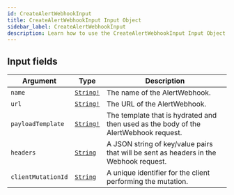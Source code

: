 ```yaml
---
id: CreateAlertWebhookInput
title: CreateAlertWebhookInput Input Object
sidebar_label: CreateAlertWebhookInput
description: Learn how to use the CreateAlertWebhookInput Input Object for Prismatic's API.
---
```


## Input fields

| Argument           | Type                                      | Description                                                                           |
| ------------------ | ----------------------------------------- | ------------------------------------------------------------------------------------- |
| `name`             | [`String!`](api/schema/scalar/String.mdx) | The name of the AlertWebhook.                                                         |
| `url`              | [`String!`](api/schema/scalar/String.mdx) | The URL of the AlertWebhook.                                                          |
| `payloadTemplate`  | [`String!`](api/schema/scalar/String.mdx) | The template that is hydrated and then used as the body of the AlertWebhook request.  |
| `headers`          | [`String`](api/schema/scalar/String.mdx)  | A JSON string of key/value pairs that will be sent as headers in the Webhook request. |
| `clientMutationId` | [`String`](api/schema/scalar/String.mdx)  | A unique identifier for the client performing the mutation.                           |
